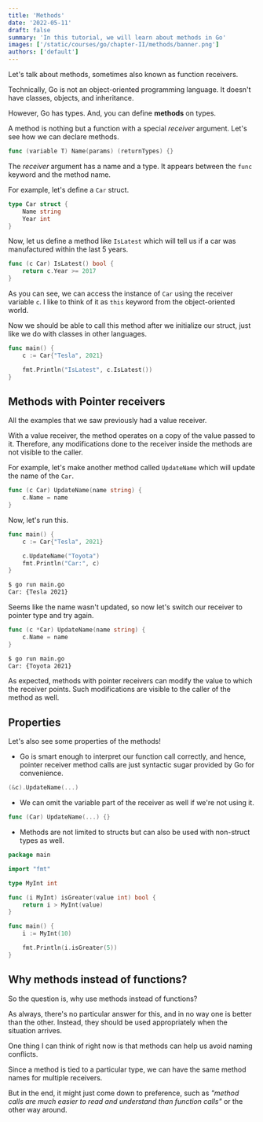 ```yaml
---
title: 'Methods'
date: '2022-05-11'
draft: false
summary: 'In this tutorial, we will learn about methods in Go'
images: ['/static/courses/go/chapter-II/methods/banner.png']
authors: ['default']
---
```


Let's talk about methods, sometimes also known as function receivers.

Technically, Go is not an object-oriented programming language. It doesn't have classes, objects, and inheritance.

However, Go has types. And, you can define **methods** on types.

A method is nothing but a function with a special _receiver_ argument. Let's see how we can declare methods.

```go
func (variable T) Name(params) (returnTypes) {}
```

The _receiver_ argument has a name and a type. It appears between the `func` keyword and the method name.

For example, let's define a `Car` struct.

```go
type Car struct {
	Name string
	Year int
}
```

Now, let us define a method like `IsLatest` which will tell us if a car was manufactured within the last 5 years.

```go
func (c Car) IsLatest() bool {
	return c.Year >= 2017
}
```

As you can see, we can access the instance of `Car` using the receiver variable `c`. I like to think of it as `this` keyword from the object-oriented world.

Now we should be able to call this method after we initialize our struct, just like we do with classes in other languages.

```go
func main() {
	c := Car{"Tesla", 2021}

	fmt.Println("IsLatest", c.IsLatest())
}
```

## Methods with Pointer receivers

All the examples that we saw previously had a value receiver.

With a value receiver, the method operates on a copy of the value passed to it. Therefore, any modifications done to the receiver inside the methods are not visible to the caller.

For example, let's make another method called `UpdateName` which will update the name of the `Car`.

```go
func (c Car) UpdateName(name string) {
	c.Name = name
}
```

Now, let's run this.

```go
func main() {
	c := Car{"Tesla", 2021}

	c.UpdateName("Toyota")
	fmt.Println("Car:", c)
}
```

```bash
$ go run main.go
Car: {Tesla 2021}
```

Seems like the name wasn't updated, so now let's switch our receiver to pointer type and try again.

```go
func (c *Car) UpdateName(name string) {
	c.Name = name
}
```

```bash
$ go run main.go
Car: {Toyota 2021}
```

As expected, methods with pointer receivers can modify the value to which the receiver points. Such modifications are visible to the caller of the method as well.

## Properties

Let's also see some properties of the methods!

- Go is smart enough to interpret our function call correctly, and hence, pointer receiver method calls are just syntactic sugar provided by Go for convenience.

```go
(&c).UpdateName(...)
```

- We can omit the variable part of the receiver as well if we're not using it.

```go
func (Car) UpdateName(...) {}
```

- Methods are not limited to structs but can also be used with non-struct types as well.

```go
package main

import "fmt"

type MyInt int

func (i MyInt) isGreater(value int) bool {
	return i > MyInt(value)
}

func main() {
	i := MyInt(10)

	fmt.Println(i.isGreater(5))
}
```

## Why methods instead of functions?

So the question is, why use methods instead of functions?

As always, there's no particular answer for this, and in no way one is better than the other. Instead, they should be used appropriately when the situation arrives.

One thing I can think of right now is that methods can help us avoid naming conflicts.

Since a method is tied to a particular type, we can have the same method names for multiple receivers.

But in the end, it might just come down to preference, such as _"method calls are much easier to read and understand than function calls"_ or the other way around.
